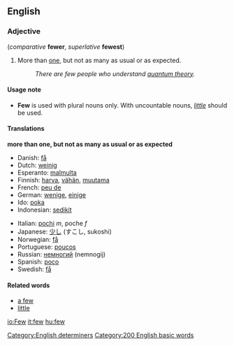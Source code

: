 ==English==
===Adjective===
(''comparative'' '''fewer''', ''superlative'' '''fewest''')

#More than [[one]], but not as many as usual or as expected.
#:''There are few people who understand [[quantum theory]].''

====Usage note====
*'''Few''' is used with plural nouns only.  With uncountable nouns, ''[[little]]'' should be used.

====Translations====
'''more than one, but not as many as usual or as expected'''
{{top}}
*Danish: [[få]]
*Dutch: [[weinig]]
*Esperanto: [[malmulta]]
*Finnish: [[harva]], [[vähän]], [[muutama]]
*French: [[peu de]]
*German: [[wenige]], [[einige]]
*Ido: [[poka]]
*Indonesian: [[sedikit]]
{{mid}}
*Italian: [[pochi]] ''m'', poche ''f''
*Japanese: [[少し]] (すこし, sukoshi)
*Norwegian: [[få]]
*Portuguese: [[poucos]]
*Russian: [[немногий]] (nemnogij)
*Spanish: [[poco]]
*Swedish: [[få]]
{{bottom}}

====Related words====
* [[a few]]
* [[little]]

[[Category:English determiners]]

[[Category:200 English basic words]]

[[io:Few]]
[[it:few]]
[[hu:few]]
